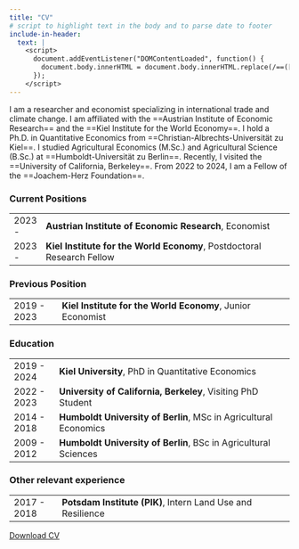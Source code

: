 ```yaml
---
title: "CV"
# script to highlight text in the body and to parse date to footer
include-in-header:
  text: |
    <script>
      document.addEventListener("DOMContentLoaded", function() {
        document.body.innerHTML = document.body.innerHTML.replace(/==([^=]+)==/g, '<span class="highlight">$1</span>');
      });
    </script>
---
```


I am a researcher and economist specializing in international trade and climate change. I am affiliated with the ==Austrian Institute of Economic Research== and the ==Kiel Institute for the World Economy==. I hold a Ph.D. in Quantitative Economics from ==Christian-Albrechts-Universität zu Kiel==. I studied Agricultural Economics (M.Sc.) and Agricultural Science (B.Sc.) at ==Humboldt-Universität zu Berlin==. Recently, I visited the ==University of California, Berkeley==. From 2022 to 2024, I am a Fellow of the ==Joachem-Herz Foundation==.

### Current Positions

|        |                                                                        |
|--------|------------------------------------------------------------------------|
| 2023 - | **Austrian Institute of Economic Research**, Economist                 |
| 2023 - | **Kiel Institute for the World Economy**, Postdoctoral Research Fellow |

### Previous Position

|             |                                                            |
|-------------|------------------------------------------------------------|
| 2019 - 2023 | **Kiel Institute for the World Economy**, Junior Economist |

### Education

|             |                                                                  |
|-------------|------------------------------------------------------------------|
| 2019 - 2024 | **Kiel University**, PhD in Quantitative Economics               |
| 2022 - 2023 | **University of California, Berkeley**, Visiting PhD Student     |
| 2014 - 2018 | **Humboldt University of Berlin**, MSc in Agricultural Economics |
| 2009 - 2012 | **Humboldt University of Berlin**, BSc in Agricultural Sciences  |

### **Other relevant experience**

|             |                                                             |
|-------------|-------------------------------------------------------------|
| 2017 - 2018 | **Potsdam Institute (PIK)**, Intern Land Use and Resilience |

[Download CV](/files/CV.pdf)
